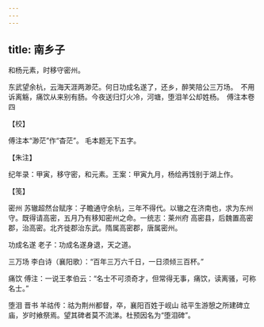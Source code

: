 ```yaml
---
---
---
```

title: 南乡子
---







和杨元素，时移守密州。

东武望余杭，云海天涯两渺茫。何日功成名遂了，还乡，醉笑陪公三万场。　不用诉离觞，痛饮从来别有肠。今夜送归灯火冷，河塘，堕泪羊公却姓杨。　傅注本卷四





【校】


傅注本“渺茫”作“杳茫”。 毛本题无下五字。





【朱注】


纪年录：甲寅，移守密，和元素。王案：甲寅九月，杨绘再饯别于湖上作。





【笺】


密州 苏辙超然台赋序：子瞻通守余杭，三年不得代。以辙之在济南也，求为东州守。既得请高密，五月乃有移知密州之命。一统志：莱州府 高密县，后魏置高密郡，治高密。北齐徙郡治东武。隋属高密郡，唐属密州。

功成名遂 老子：功成名遂身退，天之道。

三万场 李白诗（襄阳歌）：“百年三万六千日，一日须倾三百杯。”

痛饮 傅注：一说王孝伯云：“名士不可须奇才，但常得无事，痛饮，读离骚，可称名士。”

堕泪 晋书 羊祜传：祜为荆州都督，卒，襄阳百姓于岘山 祜平生游憩之所建碑立庙，岁时飨祭焉。望其碑者莫不流涕。杜预因名为“堕泪碑”。